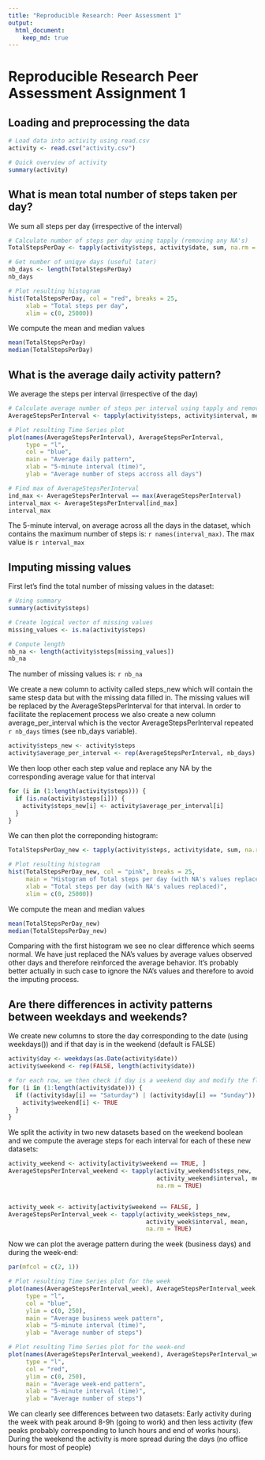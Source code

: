 ```yaml
---
title: "Reproducible Research: Peer Assessment 1"
output: 
  html_document:
    keep_md: true
---
```


Reproducible Research Peer Assessment Assignment 1
==================================================


## Loading and preprocessing the data
```r
# Load data into activity using read.csv
activity <- read.csv("activity.csv")

# Quick overview of activity
summary(activity)
```


## What is mean total number of steps taken per day?
We sum all steps per day (irrespective of the interval)
``` r
# Calculate number of steps per day using tapply (removing any NA's)
TotalStepsPerDay <- tapply(activity$steps, activity$date, sum, na.rm = TRUE)

# Get number of uniqye days (useful later) 
nb_days <- length(TotalStepsPerDay)
nb_days

# Plot resulting histogram
hist(TotalStepsPerDay, col = "red", breaks = 25,
     xlab = "Total steps per day",
     xlim = c(0, 25000))
```

We compute the mean and median values
``` r
mean(TotalStepsPerDay)
median(TotalStepsPerDay)
```

  
## What is the average daily activity pattern?
We average the steps per interval (irrespective of the day)
``` r
# Calculate average number of steps per interval using tapply and removing NA's
AverageStepsPerInterval <- tapply(activity$steps, activity$interval, mean, na.rm = TRUE)

# Plot resulting Time Series plot
plot(names(AverageStepsPerInterval), AverageStepsPerInterval, 
     type = "l", 
     col = "blue", 
     main = "Average daily pattern", 
     xlab = "5-minute interval (time)", 
     ylab = "Average number of steps accross all days")
```

``` r
# Find max of AverageStepsPerInterval
ind_max <- AverageStepsPerInterval == max(AverageStepsPerInterval)
interval_max <- AverageStepsPerInterval[ind_max]
interval_max
```

The 5-minute interval, on average across all the days in the dataset, which contains the maximum number of steps is: `r names(interval_max)`. The max value is `r interval_max` 
  
  
## Imputing missing values
First let's find the total number of missing values in the dataset:
``` r
# Using summary
summary(activity$steps)

# Create logical vector of missing values
missing_values <- is.na(activity$steps)

# Compute length
nb_na <- length(activity$steps[missing_values])
nb_na
```
The number of missing values is: `r nb_na`  

We create a new column to activity called steps\_new which will contain the same stesp data but with the missing data filled in. The missing values will be replaced by the AverageStepsPerInterval for that interval. In order to facilitate the replacement process we also create a new column average\_per\_interval which is the vector AverageStepsPerInterval repeated `r nb_days` times (see nb_days variable).

``` r
activity$steps_new <- activity$steps
activity$average_per_interval <- rep(AverageStepsPerInterval, nb_days)
```

We then loop other each step value and replace any NA by the corresponding average value for that interval

``` r
for (i in (1:length(activity$steps))) {
  if (is.na(activity$steps[i])) {
    activity$steps_new[i] <- activity$average_per_interval[i]
  }
}
```

We can then plot the correponding histogram:
``` r
TotalStepsPerDay_new <- tapply(activity$steps, activity$date, sum, na.rm = TRUE)

# Plot resulting histogram
hist(TotalStepsPerDay_new, col = "pink", breaks = 25,
     main = "Histogram of Total steps per day (with NA's values replaced)",
     xlab = "Total steps per day (with NA's values replaced)",
     xlim = c(0, 25000))
```

We compute the mean and median values
``` r
mean(TotalStepsPerDay_new)
median(TotalStepsPerDay_new)
```


Comparing with the first histogram we see no clear difference which seems normal. We have just replaced the NA's values by average values observed other days and therefore reinforced the average behavior. It's probably better actually in such case to ignore the NA's values and therefore to avoid the imputing process.
   

## Are there differences in activity patterns between weekdays and weekends?
We create new columns to store the day corresponding to the date (using weekdays()) and if that day is in the weekend (default is FALSE)
``` r
activity$day <- weekdays(as.Date(activity$date))
activity$weekend <- rep(FALSE, length(activity$date))

# for each row, we then check if day is a weekend day and modify the flag accordingly.
for (i in (1:length(activity$date))) {
  if ((activity$day[i] == "Saturday") | (activity$day[i] == "Sunday")) {
    activity$weekend[i] <- TRUE
  } 
}

```

We split the activity in two new datasets based on the weekend boolean and we compute the average steps for each interval for each of these new datasets:
``` r
activity_weekend <- activity[activity$weekend == TRUE, ]
AverageStepsPerInterval_weekend <- tapply(activity_weekend$steps_new, 
                                          activity_weekend$interval, mean, 
                                          na.rm = TRUE)


activity_week <- activity[activity$weekend == FALSE, ]
AverageStepsPerInterval_week <- tapply(activity_week$steps_new, 
                                       activity_week$interval, mean, 
                                       na.rm = TRUE)
```

Now we can plot the average pattern during the week (business days) and during the week-end:
``` r
par(mfcol = c(2, 1))

# Plot resulting Time Series plot for the week
plot(names(AverageStepsPerInterval_week), AverageStepsPerInterval_week, 
     type = "l", 
     col = "blue", 
     ylim = c(0, 250),
     main = "Average business week pattern", 
     xlab = "5-minute interval (time)", 
     ylab = "Average number of steps")

# Plot resulting Time Series plot for the week-end
plot(names(AverageStepsPerInterval_weekend), AverageStepsPerInterval_weekend, 
     type = "l", 
     col = "red", 
     ylim = c(0, 250),
     main = "Average week-end pattern", 
     xlab = "5-minute interval (time)", 
     ylab = "Average number of steps")
```
  
We can clearly see differences between two datasets: Early activity during the week with peak around 8-9h (going to work) and then less activity (few peaks probably corresponding to lunch hours and end of works hours).
During the weekend the activity is more spread during the days (no office hours for most of people)